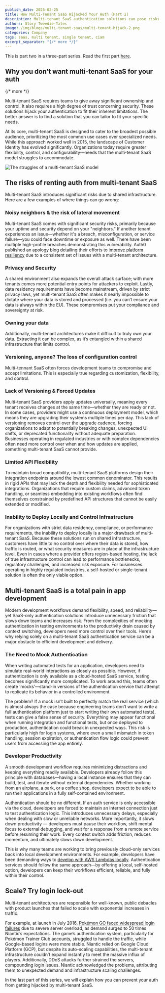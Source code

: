 ```yaml
---
publish_date: 2025-02-25
title: How Multi-Tenant SaaS Hijacked Your Auth (Part 2)
description: Multi-tenant SaaS authentication solutions can pose risks including security vulnerabilities, lack of control, and scalability issues. A better solution is one that can be tailored to fit specific needs.
authors: Story Tweedie-Yates
image: /img/blogs/multi-tenant-saas/multi-tenant-hijack-2.png
categories: Company
tags: saas, multi tenant, single tenant, ciam
excerpt_separator: "{/* more */}"
---
```


This is part two in a three-part series. Read the first part [here](/blog/multi-tenant-hijack).

## Why you don’t want multi-tenant SaaS for your auth
{/* more */}

Multi-tenant SaaS requires teams to give away significant ownership and control. It also requires a high degree of trust concerning security. These solutions hijack your authentication to fit their inherent limitations. The better answer is to find a solution that you can tailor to fit your specific needs.

At its core, multi-tenant SaaS is designed to cater to the broadest possible audience, prioritizing the most common use cases over specialized needs. While this approach worked well in 2015, the landscape of Customer Identity has evolved significantly. Organizations today require greater flexibility, control, and configurability—needs that the multi-tenant SaaS model struggles to accommodate.

![The struggles of a multi-tenant SaaS model](/img/blogs/multi-tenant-saas/saas-struggles.png)

## The risks of renting auth from multi-tenant SaaS

Multi-tenant SaaS introduces significant risks due to shared infrastructure. Here are a few examples of where things can go wrong:

### Noisy neighbors & the risk of lateral movement

Multi-tenant SaaS comes with significant security risks, primarily because your uptime and security depend on your "neighbors." If another tenant experiences an issue—whether it's a breach, misconfiguration, or service failure—you could face downtime or exposure as well. There have been multiple high-profile breaches demonstrating this vulnerability. Auth0 published an apology blog detailing their efforts to [improve platform resiliency](https://auth0.com/blog/improving-our-platform-resiliency-and-upcoming-holiday-plans/) due to a consistent set of issues with a multi-tenant architecture.

### Privacy and Security

A shared environment also expands the overall attack surface; with more tenants comes more potential entry points for attackers to exploit. Lastly, data residency requirements have become mainstream, driven by strict privacy laws, yet multi-tenant SaaS often makes it nearly impossible to dictate where your data is stored and processed (i.e. you can’t ensure your data is always within the EU). These compromises put your compliance and sovereignty at risk.

### Owning your data

Additionally, multi-tenant architectures make it difficult to truly own your data. Extracting it can be complex, as it’s entangled within a shared infrastructure that limits control.

### Versioning, anyone? The loss of configuration control

Multi-tennant SaaS often forces development teams to compromise and accept limitations. This is especially true regarding customization, flexibility, and control.

### Lack of Versioning & Forced Updates

Multi-tenant SaaS providers apply updates universally, meaning every tenant receives changes at the same time—whether they are ready or not. In some cases, providers might use a continuous deployment model, which means they are upgrading their systems multiple times per day. This lack of versioning removes control over the upgrade cadence, forcing organizations to adapt to potentially breaking changes, unexpected UI shifts, or deprecated functionality without adequate preparation. Businesses operating in regulated industries or with complex dependencies often need more control over when and how updates are applied, something multi-tenant SaaS cannot provide.

### Limited API Flexibility

To maintain broad compatibility, multi-tenant SaaS platforms design their integration endpoints around the lowest common denominator. This results in rigid APIs that may lack the depth and flexibility needed for sophisticated integrations. Organizations that require custom claims, advanced token handling, or seamless embedding into existing workflows often find themselves constrained by predefined API structures that cannot be easily extended or modified.

### Inability to Deploy Locally and Control Infrastructure

For organizations with strict data residency, compliance, or performance requirements, the inability to deploy locally is a major drawback of multi-tenant SaaS. Because these solutions run on shared infrastructure, customers have little to no control over where their data is stored, how traffic is routed, or what security measures are in place at the infrastructure level. Even in cases where a provider offers region-based hosting, the lack of true infrastructure control can lead to performance bottlenecks, regulatory challenges, and increased risk exposure. For businesses operating in highly regulated industries, a self-hosted or single-tenant solution is often the only viable option.

## Multi-tenant SaaS is a total pain in app development

Modern development workflows demand flexibility, speed, and reliability—yet SaaS-only authentication solutions introduce unnecessary friction that slows down teams and increases risk. From the complexities of mocking authentication in testing environments to the productivity drain caused by context switching, developers need more control over their tools. Here’s why relying solely on a multi-tenant SaaS authentication service can be a major obstacle to efficient development and delivery.

### The Need to Mock Authentication

When writing automated tests for an application, developers need to simulate real-world interactions as closely as possible. However, if authentication is only available as a cloud-hosted SaaS service, testing becomes significantly more complicated. To work around this, teams often create ‘mocks’—stand-in versions of the authentication service that attempt to replicate its behavior in a controlled environment.

The problem? If a mock isn’t built to perfectly match the real service (which is almost always the case because engineering teams don’t want to write a full authentication platform just to start writing their own automated tests), tests can give a false sense of security. Everything may appear functional when running integration and functional tests, but once deployed to production, authentication could break in unexpected ways. This risk is particularly high for login systems, where even a small mismatch in token handling, session expiration, or authentication flow logic could prevent users from accessing the app entirely.

### Developer Productivity

A smooth development workflow requires minimizing distractions and keeping everything readily available. Developers already follow this principle with databases—having a local instance ensures that they can build, test, and iterate without external dependencies. Whether working from an airplane, a park, or a coffee shop, developers expect to be able to run their applications in a fully self-contained environment.

Authentication should be no different. If an auth service is only accessible via the cloud, developers are forced to maintain an internet connection just to test authentication logic. This introduces unnecessary delays, especially when dealing with slow or unreliable networks. More importantly, it slows down productivity — developers must pause their workflow, shift mental focus to external debugging, and wait for a response from a remote service before resuming their work. Every context switch adds friction, reduces momentum, and ultimately slows down development.

This is why many teams are working to bring previously cloud-only services back into local development environments. For example, developers have been demanding ways to [develop with AWS Lambdas locally](https://www.reddit.com/r/aws/comments/ajjd2s/how_can_you_developwrite_lambda_functions_locally/). Authentication services should follow the same approach—by offering a local, self-hosted option, developers can keep their workflows efficient, reliable, and fully within their control.

## Scale? Try login lock-out

Multi-tenant architectures are responsible for well-known, public debacles with product launches that failed to scale with exponential increases in traffic.

For example, at launch in July 2016, [Pokémon GO faced widespread login failures](https://www.forbes.com/sites/davidthier/2016/07/07/pokemon-go-servers-seem-to-be-struggling/) due to severe server overload, as demand surged to 50 times Niantic’s expectations. The game’s authentication system, particularly for Pokémon Trainer Club accounts, struggled to handle the traffic, while Google-based logins were more stable. Niantic relied on Google Cloud Platform (GCP), but despite its auto-scaling capabilities, the multi-tenant infrastructure couldn’t expand instantly to meet the massive influx of players. Additionally, DDoS attacks further strained the servers, compounding login issues. Niantic acknowledged the problems, attributing them to unexpected demand and infrastructure scaling challenges.

In the last part of this series, we will explain how you can prevent your auth from getting hijacked by multi-tenant SaaS.
